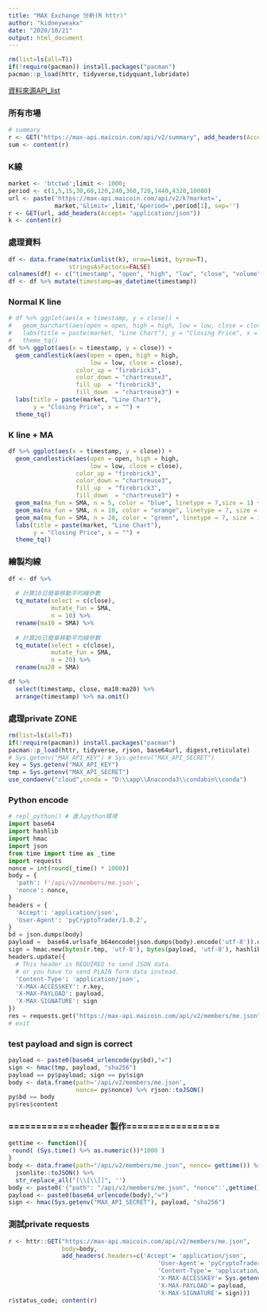 ```yaml
---
title: "MAX Exchange 分析(R httr)"
author: "kidneyweakx"
date: "2020/10/21"
output: html_document
---
```

```r
rm(list=ls(all=T))
if(!require(pacman)) install.packages("pacman")
pacman::p_load(httr, tidyverse,tidyquant,lubridate)
```
[資料來源API_list](https://max.maicoin.com/documents/api_list)

### 所有市場
```r
# summary
r <- GET("https://max-api.maicoin.com/api/v2/summary", add_headers(Accept= "application/json"))
sum <- content(r)
```

### K線
```r
market <- 'btctwd';limit <- 1000;
period <- c(1,5,15,30,60,120,240,360,720,1440,4320,10080)
url <- paste('https://max-api.maicoin.com/api/v2/k?market=',
             market,'&limit=',limit,'&period=',period[1], sep='')
r <- GET(url, add_headers(Accept= "application/json"))
k <- content(r)
```

### 處理資料
```r
df <- data.frame(matrix(unlist(k), nrow=limit, byrow=T),
                 stringsAsFactors=FALSE)
colnames(df) <- c("timestamp", "open", "high", "low", "close", "volume")
df <- df %>% mutate(timestamp=as_datetime(timestamp)) 
```

### Normal K line
```r
# df %>% ggplot(aes(x = timestamp, y = close)) +
#   geom_barchart(aes(open = open, high = high, low = low, close = close)) +
#   labs(title = paste(market, "Line Chart"), y = "Closing Price", x = "") +
#   theme_tq()
df %>% ggplot(aes(x = timestamp, y = close)) +
  geom_candlestick(aes(open = open, high = high,
                       low = low, close = close),
                   color_up = "firebrick3",
                   color_down = "chartreuse3",
                   fill_up  = "firebrick3",
                   fill_down  = "chartreuse3") +
  labs(title = paste(market, "Line Chart"),
       y = "Closing Price", x = "") +
  theme_tq()
```

### K line + MA
```r
df %>% ggplot(aes(x = timestamp, y = close)) +
  geom_candlestick(aes(open = open, high = high,
                       low = low, close = close),
                   color_up = "firebrick3",
                   color_down = "chartreuse3",
                   fill_up  = "firebrick3",
                   fill_down  = "chartreuse3") +
  geom_ma(ma_fun = SMA, n = 5, color = "blue", linetype = 7,size = 1) +
  geom_ma(ma_fun = SMA, n = 10, color = "orange", linetype = 7, size = 1) + 
  geom_ma(ma_fun = SMA, n = 20, color = "green", linetype = 7, size = 1) +
  labs(title = paste(market, "Line Chart"),
       y = "Closing Price", x = "") +
  theme_tq()
```


### 繪製均線
```r
df <- df %>%
  
  # 計算10日簡單移動平均線參數
  tq_mutate(select = c(close),
            mutate_fun = SMA,
            n = 10) %>%
  rename(ma10 = SMA) %>%
  
  # 計算20日簡單移動平均線參數
  tq_mutate(select = c(close),
            mutate_fun = SMA,
            n = 20) %>%
  rename(ma20 = SMA)

df %>% 
  select(timestamp, close, ma10:ma20) %>% 
  arrange(timestamp) %>% na.omit()
```

### 處理private ZONE
```r
rm(list=ls(all=T))
if(!require(pacman)) install.packages("pacman")
pacman::p_load(httr, tidyverse, rjson, base64url, digest,reticulate)
# Sys.getenv("MAX_API_KEY") # Sys.getenv("MAX_API_SECRET")
key = Sys.getenv("MAX_API_KEY")
tmp = Sys.getenv("MAX_API_SECRET")
use_condaenv("cloud",conda = "D:\\app\\Anaconda3\\condabin\\conda")
```

### Python encode
```python
# repl_python() # 進入python環境
import base64
import hashlib
import hmac
import json
from time import time as _time
import requests
nonce = int(round(_time() * 1000))
body = {
  'path': f'/api/v2/members/me.json',
  'nonce': nonce,
}
headers = {
  'Accept': 'application/json',
  'User-Agent': 'pyCryptoTrader/1.0.2',
}
bd = json.dumps(body)
payload =  base64.urlsafe_b64encode(json.dumps(body).encode('utf-8')).decode('utf-8')
sign = hmac.new(bytes(r.tmp, 'utf-8'), bytes(payload, 'utf-8'), hashlib.sha256).hexdigest()
headers.update({
  # This header is REQUIRED to send JSON data.
  # or you have to send PLAIN form data instead.
  'Content-Type': 'application/json',
  'X-MAX-ACCESSKEY': r.key,
  'X-MAX-PAYLOAD': payload,
  'X-MAX-SIGNATURE': sign
})
res = requests.get("https://max-api.maicoin.com/api/v2/members/me.json",headers=headers)
# exit
```

### test payload and sign is correct
```r
payload <- paste0(base64_urlencode(py$bd),"=")
sign <- hmac(tmp, payload, "sha256")
payload == py$payload; sign == py$sign
body <- data.frame(path='/api/v2/members/me.json', 
                   nonce= py$nonce) %>% rjson::toJSON()
py$bd == body
py$res$content

```

### =============header 製作=================
```r
gettime <- function(){
 round( (Sys.time() %>% as.numeric())*1000 )
}
body <- data.frame(path="/api/v2/members/me.json", nonce= gettime()) %>% 
  jsonlite::toJSON() %>% 
  str_replace_all("[\\[\\]]", '')
body <- paste0('{"path": "/api/v2/members/me.json", "nonce":',gettime(),'}')
payload <- paste0(base64_urlencode(body),"=")
sign <- hmac(Sys.getenv("MAX_API_SECRET"), payload, "sha256")
```

### 測試private requests
```r
r <- httr::GET("https://max-api.maicoin.com/api/v2/members/me.json",
               body=body,
               add_headers(.headers=c('Accept'= 'application/json',
                                          'User-Agent'= 'pyCryptoTrader/1.0.2',
                                          'Content-Type'= 'application/json',
                                          'X-MAX-ACCESSKEY'= Sys.getenv("MAX_API_KEY"),
                                          'X-MAX-PAYLOAD'= payload,
                                          'X-MAX-SIGNATURE'= sign)))
r$status_code; content(r)
```





